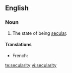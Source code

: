 ==English==
{{wikipedia}}

===Noun===
{{en-noun|-}}

# The state of being [[secular]].

====Translations====
* French: {{t|fr|sécularité|f}}

[[te:secularity]]
[[vi:secularity]]